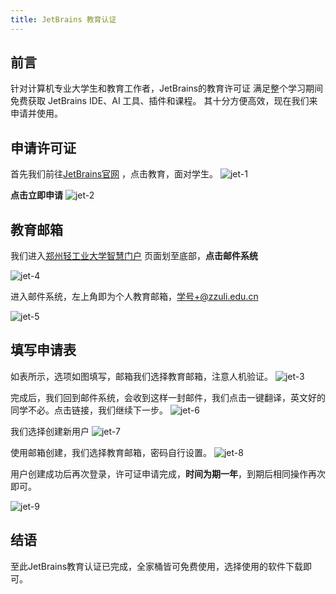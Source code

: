 ```yaml
---
title: JetBrains 教育认证
---
```

## 前言
针对计算机专业大学生和教育工作者，JetBrains的教育许可证
满足整个学习期间免费获取 JetBrains IDE、AI 工具、插件和课程。
其十分方便高效，现在我们来申请并使用。
## 申请许可证
首先我们前往[JetBrains官网](https://www.jetbrains.com/zh-cn/ "JetBrains官网，点击跳转")
，点击教育，面对学生。
![jet-1](images/jetbrains/jet-1.png)

**点击立即申请**
![jet-2](images/jetbrains/jet-2.png)

## 教育邮箱
我们进入[郑州轻工业大学智慧门户](https://portal.zzuli.edu.cn/#/home)
页面划至底部，**点击邮件系统**

![jet-4](images/jetbrains/jet-4.png)

进入邮件系统，左上角即为个人教育邮箱，学号+@zzuli.edu.cn

![jet-5](images/jetbrains/jet-5.png)
## 填写申请表
如表所示，选项如图填写，邮箱我们选择教育邮箱，注意人机验证。
![jet-3](images/jetbrains/jet-3.png)

完成后，我们回到邮件系统，会收到这样一封邮件，我们点击一键翻译，英文好的同学不必。点击链接，我们继续下一步。
![jet-6](images/jetbrains/jet-6.png)

我们选择创建新用户
![jet-7](images/jetbrains/jet-7.png)

使用邮箱创建，我们选择教育邮箱，密码自行设置。
![jet-8](images/jetbrains/jet-8.png)

用户创建成功后再次登录，许可证申请完成，**时间为期一年**，到期后相同操作再次即可。

![jet-9](images/jetbrains/jet-9.png)

## 结语
至此JetBrains教育认证已完成，全家桶皆可免费使用，选择使用的软件下载即可。